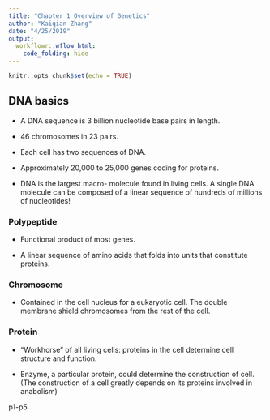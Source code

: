 ```yaml
---
title: "Chapter 1 Overview of Genetics"
author: "Kaiqian Zhang"
date: "4/25/2019"
output:
  workflowr::wflow_html:
    code_folding: hide
---
```



```r
knitr::opts_chunk$set(echo = TRUE)
```

## DNA basics

- A DNA sequence is 3 billion nucleotide base pairs in length.

- 46 chromosomes in 23 pairs.

- Each cell has two sequences of DNA.

- Approximately 20,000 to 25,000 genes coding for proteins. 

- DNA is the largest macro- molecule found in living cells. A single DNA molecule can be composed of a linear sequence of hundreds of millions of nucleotides!

### Polypeptide

- Functional product of most genes.

- A linear sequence of amino acids that folds into units that constitute proteins.

### Chromosome

- Contained in the cell nucleus for a eukaryotic cell. The double membrane shield chromosomes from the rest of the cell.

### Protein

- "Workhorse" of all living cells: proteins in the cell determine cell structure and function.

- Enzyme, a particular protein, could determine the construction of cell. (The construction of a cell greatly depends on its proteins involved in anabolism)

p1-p5





